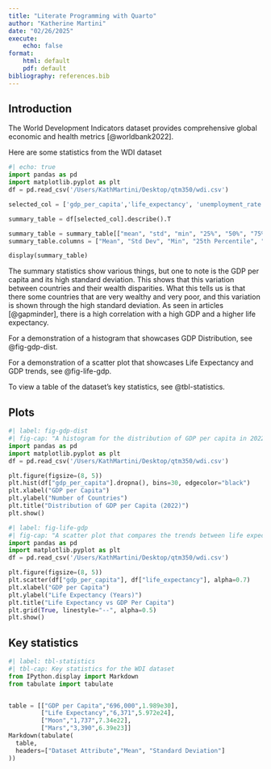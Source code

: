 ```yaml
---
title: "Literate Programming with Quarto"
author: "Katherine Martini"
date: "02/26/2025"
execute: 
    echo: false
format:
    html: default
    pdf: default
bibliography: references.bib
---
```

## Introduction
The World Development Indicators dataset provides comprehensive global economic and health metrics [@worldbank2022]. 


Here are some statistics from the WDI dataset
```python
#| echo: true
import pandas as pd
import matplotlib.pyplot as plt
df = pd.read_csv('/Users/KathMartini/Desktop/qtm350/wdi.csv')

selected_col = ['gdp_per_capita','life_expectancy', 'unemployment_rate']

summary_table = df[selected_col].describe().T

summary_table = summary_table[["mean", "std", "min", "25%", "50%", "75%", "max"]]
summary_table.columns = ["Mean", "Std Dev", "Min", "25th Percentile", "Median", "75th Percentile", "Max"]

display(summary_table)
```

The summary statistics show various things, but one to note is the GDP per capita and its high standard deviation. This shows that this variation between countries and their wealth disparities. What this tells us is that there some countries that are very wealthy and very poor, and this variation is shown through the high standard deviation. As seen in articles [@gapminder], there is a high correlation with a high GDP and a higher life expectancy.  

For a demonstration of a histogram that showcases GDP Distribution, see @fig-gdp-dist.

For a demonstration of a scatter plot that showcases Life Expectancy and GDP trends, see @fig-life-gdp.

To view a table of the dataset's key statistics, see @tbl-statistics.

## Plots

```python
#| label: fig-gdp-dist
#| fig-cap: "A histogram for the distribution of GDP per capita in 2022"
import pandas as pd
import matplotlib.pyplot as plt
df = pd.read_csv('/Users/KathMartini/Desktop/qtm350/wdi.csv')

plt.figure(figsize=(8, 5))
plt.hist(df["gdp_per_capita"].dropna(), bins=30, edgecolor="black")
plt.xlabel("GDP per Capita")
plt.ylabel("Number of Countries")
plt.title("Distribution of GDP per Capita (2022)")
plt.show()
```


```python
#| label: fig-life-gdp
#| fig-cap: "A scatter plot that compares the trends between life expectancy and GDP trends in 2022"
import pandas as pd
import matplotlib.pyplot as plt
df = pd.read_csv('/Users/KathMartini/Desktop/qtm350/wdi.csv')

plt.figure(figsize=(8, 5))
plt.scatter(df["gdp_per_capita"], df["life_expectancy"], alpha=0.7)
plt.xlabel("GDP per Capita")
plt.ylabel("Life Expectancy (Years)")
plt.title("Life Expectancy vs GDP Per Capita")
plt.grid(True, linestyle="--", alpha=0.5)
plt.show()  
```

## Key statistics

```python
#| label: tbl-statistics
#| tbl-cap: Key statistics for the WDI dataset
from IPython.display import Markdown
from tabulate import tabulate


table = [["GDP per Capita","696,000",1.989e30],
         ["Life Expectancy","6,371",5.972e24],
         ["Moon","1,737",7.34e22],
         ["Mars","3,390",6.39e23]]
Markdown(tabulate(
  table, 
  headers=["Dataset Attribute","Mean", "Standard Deviation"]
))
```